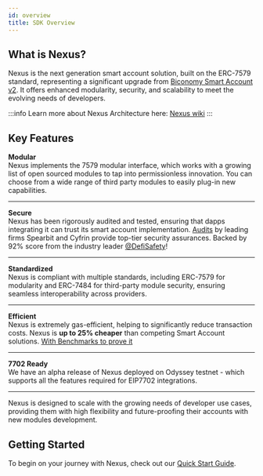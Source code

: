 ```yaml
---
id: overview
title: SDK Overview
---
```


## What is Nexus?
Nexus is the next generation smart account solution, built on the ERC-7579 standard, representing a significant upgrade from [Biconomy Smart Account v2](/smartAccountsV2/quickstart-react). It offers enhanced modularity, security, and scalability to meet the evolving needs of developers.

:::info
Learn more about Nexus Architecture here: [Nexus wiki](https://github.com/bcnmy/nexus/wiki)
:::

## Key Features
**Modular** <br/>
Nexus implements the 7579 modular interface, which works with a growing list of open sourced modules to tap into permissionless innovation. You can choose from a wide range of third party modules to easily plug-in new capabilities.

---

**Secure** <br/>
Nexus has been rigorously audited and tested, ensuring that dapps integrating it can trust its smart account implementation. [Audits](/contractsAndAudits) by leading firms Spearbit and Cyfrin provide top-tier security assurances. Backed by 92% score from the industry leader [@DefiSafety](https://www.defisafety.com/app/pqrs/603)!

---

**Standardized** <br/>
Nexus is compliant with multiple standards, including ERC-7579 for modularity and ERC-7484 for third-party module security, ensuring seamless interoperability across providers.

---

**Efficient** <br/>
Nexus is extremely gas-efficient, helping to significantly reduce transaction costs. Nexus is **up to 25% cheaper**
than competing Smart Account solutions. [With Benchmarks to prove it](https://github.com/bcnmy/aa-benchmarks)

---

**7702 Ready** <br/>
We have an alpha release of Nexus deployed on Odyssey testnet - which supports all the features required for EIP7702
integrations. 

---

Nexus is designed to scale with the growing needs of developer use cases, providing them with high flexibility and future-proofing their accounts with new modules development.

## Getting Started
To begin on your journey with Nexus, check out our [Quick Start Guide](/quickstart).


